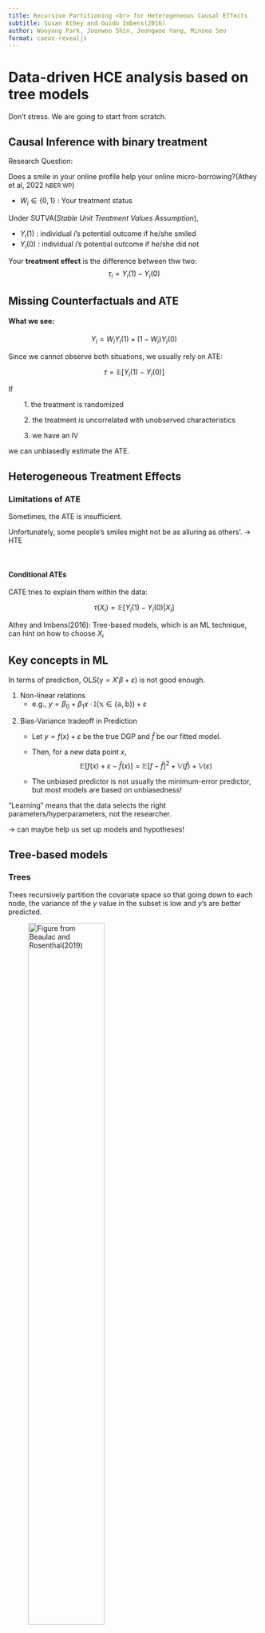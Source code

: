 ```yaml
---
title: Recursive Partitioning <br> for Heterogeneous Causal Effects
subtitle: Susan Athey and Guido Imbens(2016)
author: Wooyong Park, Joonwoo Shin, Jeongwoo Yang, Minseo Seo
format: coeos-revealjs
---
```



# Data-driven HCE analysis based on tree models
Don't stress. We are going to start from scratch.


## Causal Inference with binary treatment

Research Question:

Does a smile in your online profile help your online micro-borrowing?(Athey et al, 2022 <small>NBER WP</small>)

::: {.fragment}
* $W_i \in \{0,1\}$ : Your treatment status

<div style="margin-bottom: 0.8em;"></div>

Under SUTVA(*Stable Unit Treatment Values Assumption*), 

* $Y_i(1)$ : individual $i$'s potential outcome if he/she smiled
* $Y_i(0)$ : individual $i$'s potential outcome if he/she did not

<div style="margin-bottom: 0.8em;"></div>

Your **treatment effect** is the difference between thw two:
$$
\tau_i = Y_i(1) - Y_i(0)
$$
:::

## Missing Counterfactuals and ATE

#### What we see:
$$
Y_i = W_iY_i(1) + (1-W_i)Y_i(0)
$$

Since we cannot observe both situations,
we usually rely on ATE:

$$
\tau = \mathbb{E}\bigl[Y_i(1)-Y_i(0)\bigr]
$$



If


&nbsp; &nbsp; &nbsp; &nbsp; 1. the treatment is randomized

&nbsp; &nbsp; &nbsp; &nbsp; 2. the treatment is uncorrelated with unobserved characteristics

&nbsp; &nbsp; &nbsp; &nbsp; 3. we have an IV

we can unbiasedly estimate the ATE.



## Heterogeneous Treatment Effects

### Limitations of ATE

Sometimes, the ATE is insufficient. 

Unfortunately, some people's smiles might not be as alluring as others'. $\rightarrow$ HTE

<br>

:::{.fragment }

#### Conditional ATEs

<div style="margin-bottom: 0.5em;"></div>

CATE tries to explain them within the data:


$$
\tau(X_i) = \mathbb{E}\bigl[Y_i(1) - Y_i(0)|X_i\bigr]
$$

::: {.fragment .custom .fadein-gray}

Athey and Imbens(2016): Tree-based models, which is an ML technique, can hint on how to choose $X_i$

:::


:::



## Key concepts in ML

In terms of prediction, OLS($\mathrm{y}=X'\beta +\varepsilon$) is not good enough.

1. Non-linear relations
    * e.g., $y=\beta_0 +\beta_1 x\cdot\mathbb{I(x \in (a,b))} +\varepsilon$

<div style="margin-bottom: 0.5em;"></div>

2. Bias-Variance tradeoff in Prediction
    * Let $y=f(x) +\varepsilon$ be the true DGP and $\hat{f}$ be our fitted model.
    * Then, for a new data point $x$,
    $$
    \mathbb{E}[f(x)+\varepsilon-\hat{f}(x)] = \mathbb{E}[f-\hat{f}]^2 + \mathbb{V}(\hat{f}) + \mathbb{V}(\varepsilon)
    $$
    
    * The unbiased predictor is not usually the minimum-error predictor, but most models are based on unbiasedness!


"Learning" means that the data selects the right parameters/hyperparameters, not the researcher.

$\rightarrow$ can maybe help us set up models and hypotheses!


## Tree-based models

:::: {.panel-tabset}

### Trees
Trees recursively partition the covariate space so that going down to each node, the
variance of the $y$ value in the subset is low and $y$’s are better predicted.

![Figure from Beaulac and Rosenthal(2019)](figures/decision_tree_illustration.png){width=60%}

We do this by choosing $X_i$ and cutoff $k$ and minimize

$$
\sum_{i \in L}(y_i-\overline{y}_L)^2 +\sum_{i \in R}(y_i-\overline{y}_R)^2
$$


### Code
:::: {.columns}

::: {.column width="60%"}
```r
#| echo: true
#| output: true
#| message: false

# See the full code at Grant Mcdermott's repository
library(rpart) 
library(parsnip)
library(tidyverse)
library(parttree)
set.seed(123) ## For consistent jitter

fit = rpart(Kyphosis ~ Start + Age, data = kyphosis)

ggplot(kyphosis, aes(x = Start, y = Age)) +
  geom_parttree(data = fit, alpha = 0.1, aes(fill = Kyphosis)) + # <-- key layer
  geom_point(aes(col = Kyphosis)) +
  labs(
    x = "No. of topmost vertebra operated on", y = "Patient age (months)",
    caption = "Note: Points denote observations. Shading denotes model predictions."
    ) +
  theme_minimal()
```

:::

::: {.column width="40%"}
* Parameters: cutoffs, variables
* Hyperparameters: tree depth, min. obs. per leaf

::: {.fragment}
* **Caution:** 

    Sample mean within a leaf is not unbiased, because model building and estimation is done jointly.
    
    $\rightarrow$ **Honest Algorithm**
:::

:::

::::

### Forests
![Figure Source: Datacamp](figures/random_forest.png)

::::


# Honest Inference for Outcome Averages

## CART vs Honest

### CART

$$ 
\hat{Y}_{i,C} \bigl(S^{tr}, \Pi_C(S^{tr})) = \sum_{\mathcal{l} \in \Pi(S^{tr})} \hat{\mu_\mathcal{l}} (x; S^{tr}, \Pi_C(S^{tr})) 
$$

### Honest

$$
\hat{Y}_{i,H} \bigl(S^{tr}, \Pi_H(S^{tr})) = \sum_{\mathcal{l} \in \Pi(S^{tr})} \hat{\mu_\mathcal{l}} (x; S^{est}, \Pi_H(S^{tr})) 
$$

where 
$$\hat{\mu}_\mathcal{l}(x; S. \Pi) = \frac{1}{\#(i \in S: X_i \in \mathcal{l}(x;\Pi))}\sum_{i\in S: X_i \in \mathcal{l}(x;\Pi)} Y_i
$$

## Limitations of CART

- Potential bias in the leaf estimates
- does not consider variance in tree splitting


 
 Let $\mathbb{X} = \{L,R\}$

Recursive partitioning simply does the following:

\begin{align*}
    \pi(S)= \begin{cases}
    \quad \{ \{L,R \} \} & \text{if} \quad \bar{Y}_L -\bar{Y}_R \leq c \\
    \quad \{ \{L\}, \{R \} \} & \text{if} \quad \bar{Y}_L -\bar{Y}_R > c
    \end{cases}
\end{align*}

If we condition on $\bar{Y}_L -\bar{Y}_R >c$, we expect bias.

## Limitations of CART
### Example


::::{.panel-tabset}


### Training 1
```r
#| echo: true
#| output: true
#| message: false

# See the full code at Grant Mcdermott's repository
library(rpart) 
library(parsnip)
library(tidyverse)
library(parttree)

train1 <- kyphosis %>% head(50)
estimation <- kyphosis %>% tail(31)
set.seed(456) ## For consistent jitter
train2 <- kyphosis %>% sample_n(50)

fit = rpart(Kyphosis ~ Start + Age, data = train1)

ggplot(train1, aes(x = Start, y = Age)) +
  geom_parttree(data = fit, alpha = 0.1, aes(fill = Kyphosis)) + # <-- key layer
  geom_point(aes(col = Kyphosis)) +
  labs(
    x = "No. of topmost vertebra operated on", y = "Patient age (months)",
    caption = "Note: Points denote observations. Shading denotes model predictions."
    ) +
  theme_minimal()
```



### Training 2
```r
#| echo: true
#| output: true
#| message: false



fit = rpart(Kyphosis ~ Start + Age, data = train2)

ggplot(train2, aes(x = Start, y = Age)) +
  geom_parttree(data = fit, alpha = 0.1, aes(fill = Kyphosis)) + # <-- key layer
  geom_point(aes(col = Kyphosis)) +
  labs(
    x = "No. of topmost vertebra operated on", y = "Patient age (months)",
    caption = "Note: Points denote observations. Shading denotes model predictions."
    ) +
  theme_minimal()
```

### Estimation Set

```r
#| echo: true
#| output: true
#| message: false


fit = rpart(Kyphosis ~ Start + Age, data = kyphosis)

ggplot(kyphosis, aes(x = Start, y = Age)) +
#   geom_parttree(data = fit, alpha = 0.1, aes(fill = Kyphosis)) + # <-- key layer
  geom_jitter(aes(col = Kyphosis)) +
  labs(
    x = "No. of topmost vertebra operated on", y = "Patient age (months)",
    caption = "Note: Points denote observations. Shading denotes model predictions."
    ) +
  theme_minimal()
```

::::





## The Honest Criterion

\begin{align*}
        \text{MSE}_{\mu}(S^{te},S^{est},\Pi) &= \frac{1}{\#(S^{te})}\sum\limits_{i \in S^{te}}\left[(Y_i - \hat{\mu}(X_i;S^{est},\Pi))^2-Y_i^2\right]\\
        \text{EMSE}_\mu &= \mathbb{E}_{S^{te},S^{est}}\left[\text{MSE}_\mu(S^{te},S^{est},\Pi)\right]
\end{align*}

Then our goal is to find $\pi$ that maximizes the **Honest Criterion**:
\begin{equation*}
        Q^H(\pi) = -\mathbb{E}_{S^{te},S^{est},S^{tr}}\biggl[MSE_\mu\bigl(S^{te},S^{est},\pi(S^{tr})\bigr)\biggr]
\end{equation*}


## The Honest Target
- Given $\Pi$, we can expand $EMSE_\mu(\Pi)$ :
    \begin{equation*}
            -\text{EMSE}_\mu=\mathbb{E}_{X_i}\left[\mu^2(X_i;\Pi)\right] - \mathbb{E}_{S^{est},X_i}\biggl[\mathbb{V}\bigl(\hat{\mu^2}(X_i;S^{est},\Pi)\bigr)\biggr]
    \end{equation*}
- How can we estimate each of these terms using $\quad S^{tr}\quad$ and $\quad N^{est}$?

## Honest Target: Estimation

$$
     -\text{EMSE}_\mu=\mathbb{E}_{X_i}\left[\mu^2(X_i;\Pi)\right] - \mathbb{E}_{S^{est},X_i}\biggl[\mathbb{V}\bigl(\hat{\mu^2}(X_i;S^{est},\Pi)\bigr)\biggr]
$$

::: {.panel-tabset}

### first term

$$
            \hat{\mathbb{E}}\left[\mu^2(x;\Pi)\right] = \hat{\mu}^2(x;S^{tr},\Pi)-\frac{S^2_{S^{tr}}(\mathcal{l}(x;\Pi))}{N^{tr}(\mathcal{l}(x;\Pi))}
$$



### second term

$$
            \hat{\mathbb{V}}(\hat{\mu}(x;S^{est},\Pi)) = \frac{S^2_{S^{tr}}(l(x;\Pi))}{N^{est}(l(x;\Pi))}
$$

Assuming leaf shares between $S^{tr}$ and $S^{est}$, we can obtain

$$
            \hat{\mathbb{E}}\left[\mathbb{V}(\hat{\mu}(X_i;S^{est},\Pi))|i \in S^{te}\right] = \frac{1}{N^{est}}\sum\limits_{\mathcal{l} \in \Pi}S^2_{S^{tr}}(\mathcal{l})
$$

:::

## Honest Target: Estimation

$$
     -\text{EMSE}_\mu=\mathbb{E}_{X_i}\left[\mu^2(X_i;\Pi)\right] - \mathbb{E}_{S^{est},X_i}\biggl[\mathbb{V}\bigl(\hat{\mu^2}(X_i;S^{est},\Pi)\bigr)\biggr]
$$

The two terms combined, we obtain unbiased estimator for honest target:
\begin{align*}
        \begin{aligned}
        -\widehat{\text{EMSE}_\mu}(S^{tr},N^{est},\Pi) =\qquad \qquad \qquad \qquad \qquad \qquad \qquad \qquad 
        \\    \frac{1}{N^{tr}} \sum\limits_{i \in S^{tr}}\hat{\mu^2}(X_i;S^{tr},\Pi)-\left(\frac{1}{N^{tr}}+\frac{1}{N^{est}}\right)\cdot\sum\limits_{l \in \Pi}S^2_{S^{tr}}(l(x;\Pi))
        \end{aligned}
\end{align*}



## CART vs Honest

### CART Target

\begin{equation*}
            -\text{MSE}_{\mu}(S^{tr},S^{tr},\Pi) = \frac{1}{N^{tr}} \sum\limits_{i \in S^{tr}}\hat{\mu^2}(X_i;S^{tr},\Pi)
\end{equation*}


### Honest Target
\begin{equation*}
        \begin{aligned}
        -\widehat{\text{EMSE}_\mu}(S^{tr},N^{est},\Pi) =\qquad \qquad \qquad \qquad \qquad \qquad \qquad \qquad 
        \\    \frac{1}{N^{tr}} \sum\limits_{i \in S^{tr}}\hat{\mu^2}(X_i;S^{tr},\Pi)-\left(\frac{1}{N^{tr}}+\frac{1}{N^{est}}\right)\cdot\sum\limits_{l \in \Pi}S^2_{S^{tr}}(l(x;\Pi))
        \end{aligned}
\end{equation*}

## CART vs Honest

### Pros and Cons of Honest
- Pro: 
    * Honest target not only removes potential bias in leaf estimates but also considers variance reduction in splitting.
    * enables statistical testing(valid confidence intervals)
- Con: smaller sample size, shallower tree, and less personalized predictions





# Honest Inference for Treatment Effects

## Honest Inference for Treatment Effects
- Population average outcome "in a leaf" and its estimator

\begin{align*}
            &\mu(w,x;\Pi) \equiv \mathbb{E}[Y_i(w)|X_i \in \mathcal{l}(x;\Pi)] \notag \\
            &\hat{\mu}(w,x;\mathcal{S},\Pi) \equiv \frac{1}{\# (\{i \in \mathcal{S}_w:X_i\in\mathcal{l}(x;\Pi)\})} \sum_{i \in \mathcal{S}_w:X_i\in\mathcal{l}(x;\Pi)}Y_i^{obs}
\end{align*}

- Average causal effect "in a leaf" and its estimator

\begin{align*}
        &\tau(x;\Pi) \equiv \mathbb{E}[Y_i(1)-Y_i(0)|X_i \in \mathcal{l}(x;\Pi)] \notag \\
        &\hat{\tau}(x;\mathcal{S},\Pi) \equiv \hat{\mu}(1,x;\mathcal{S},\Pi)-\hat{\mu}(0,x;\mathcal{S},\Pi) \notag
\end{align*}


## CART For Heterogeneous Treatment Effects?


::: {.panel-tabset}

### Model
1. Model and Estimation
    - Model type: Tree structure with  $\mathcal{S}^{\color{red}{tr}}$ (Grow and prune) 
    
    - Estimate with $\mathcal{S}^{\color{red}{tr}}$.


$$
            \hat{\tau}(x;\mathcal{S}^{\color{red} \text{tr}},\Pi) = \hat{\mu}(1,x;\mathcal{S}^{\color{red}{tr}},\Pi)-\hat{\mu}(0,x;\mathcal{S}^{\color{red}{tr}},\Pi)
$$


### Criterion
2.  Criterion Function (for fixed complexity parameter $\lambda$)
    - In-sample Goodness-of-fit function: <span style="color: red;">NOT FEASIBLE</span>
    $$
            Q^{is}=-MSE=-\frac{1}{N}\sum_{i=1}^{N}(\tau_i-\hat{\tau}_i)^2
    $$
    - Criterion: $Q^{crit}=Q^{is}-\lambda\cdot\#|\Pi|$
    
### Cross-Validation
3.  Cross-validation approach with $\mathcal{S}^{{\color{red} \text{te}}}$
    - Approach: cv on grid of complexity parameters. Select complexity parameter $\lambda$ with the highest out-of-sample goodness-of-fit ${Q}^{\text{os}}$.
    - ${Q}^{\text{os}}=-MSE$

:::

## Problems with using CART for HTE and its replacement

- GOAL: Estimate within-leaf treatment effect 

- HOW? maximize $-MSE_{\tau}$

- Problem 1: $\tau_i$'s are unobservable
    * Under our framework, estimate $-MSE_\tau$ with $-\hat{MSE}_\tau$(unbiased)

- Problem 2: NOT Honest (e.g.  $\overline{\tau_L}-\overline{\tau_R}$  with condition $\geq c$ is biased)
    * Split sample; one to build tree, the other to estimate effects.

- NEW criterion

    \begin{align*}
        -\mathbb{E}_{\mathcal{S}^{\color{red}{te}}, \mathcal{S}^{\color{red}{est}}}[\sum_{i\in \mathcal{S}^{\color{red}{te}}}(\tau_i-\hat{\tau}(X_i;\mathcal{S}^{\color{red}est}))^2]
    \end{align*}


## New Criterion for Honest Causal Tree

Given $\Pi$,

\begin{align*}
        \text{MSE}_{\tau}(\mathcal{S^{{\color{red}\text{te}}}},\mathcal{S^{{\color{red}\text{est}}}}) &\equiv \frac{1}{\text{N}^{\color{red}\text{te}}}\sum_{i\in \mathcal{S^{{\color{red}\text{te}}}}}(\tau_i-\hat{\tau}(X_i;\mathcal{S^{{\color{red}\text{est}}}},\Pi))^2 \notag \\
        &= \frac{1}{\text{N}^{\color{red}\text{te}}}\sum_{i\in \mathcal{S^{{\color{red}\text{te}}}}}(\tau_i^2-2\tau_i\cdot \hat{\tau}(X_i;\mathcal{S^{{\color{red}\text{est}}}},\Pi)+\hat{\tau}^2 (X_i;\mathcal{S^{{\color{red}\text{est}}}},\Pi)) \\
        EMSE &=\mathbb{E}_{\mathcal{S}^{\color{red}{te}}, \mathcal{S}^{\color{red}{est}}}[\sum_{i\in \mathcal{S}^{\color{red}{te}}}(\tau_i-\hat{\tau}(X_i;\mathcal{S}^{\color{red}est}))^2] \\
        &= \mathbb{V}_{\mathcal{S}^{\text{est}}, X_i}[\hat{\tau}(X_i; \mathcal{S}^{\text{est}},\Pi)]-\mathbb{E}_{X_i}[\tau^2(X_i;\Pi)]+\cancel{\mathbb{E}[\tau_i^2]}
\end{align*}


- Again, the last equality holds by the "honesty" that $\mathcal{S}^{est}\perp \Pi$

- Why $\mathbb{V}[\hat{\tau}]$ in $EMSE$? 

    We care not only about this sample but also about other possible samples, so $\mathbb{V}[\hat{\tau}]$ is taken into account.
    
## Estimating the Criterion

- In-sample goodness-of-fit measure $-\hat{EMSE}_{\tau}(\mathcal{S^\text{tr}},\Pi)$
    \begin{align*}
         \equiv 
        \frac{1}{\text{N}^\text{tr}} \sum_{i\in\mathcal{S^\text{tr}}} \hat{\tau}^2(X_i;\mathcal{S}^{tr},\Pi)
        -(\frac{2}{\text{N}^{\text{tr}}})\sum_{\ell \in \Pi}(\frac{S^2_{\mathcal{S}^\text{tr}_\text{treat}}(\ell)}{p}+\frac{S^2_{\mathcal{S}^\text{tr}_\text{control}}(\ell)}{1-p})
\end{align*}
where $p=N^\text{tr}_\text{treat}/N^\text{tr}$

- Note that $S^2$'s are the sample variances of <span style="color: blue;">mean estimates</span>, <span style="color: red;">NOT</span> the treatment effects.
- out-of-sample goodness-of-fit measure: $\hat{EMSE}_\tau(\mathcal{S^{\text{tr, cv}}},\Pi)$


## Interpretation of the Criterion
- The first term <span style="color: blue;">rewards</span> high heterogeneity in treatment effects
    \begin{align*}
        \frac{1}{\text{N}^\text{tr}} \sum_{i\in\mathcal{S^\text{tr}}} \hat{\tau}^2(X_i;\mathcal{S}^{tr},\Pi)
    \end{align*}
- The second term <span style="color: red;">penalizes</span> a partition that increases variance in leaf estimates (e.g. small leaves)
        \begin{align*}
             -\frac{2}{\text{N}^{\text{tr}}}\sum_{\ell \in \Pi}(\frac{S^2_{\mathcal{S}^\text{tr}_\text{treat}}(\ell)}{p}+\frac{S^2_{\mathcal{S}^\text{tr}_\text{control}}(\ell)}{1-p})
        \end{align*}
- Two terms are NOT proportional
    (c.f. Terms in $\hat{EMSE}_\mu$ are proportional)

## Pros and Cons of Honest {#sec-pro-con}
- Pro: 
    * Honest target not only removes potential bias in leaf estimates but also penalizes high variance
    * enables statistical testing(valid confidence intervals)
- Con: smaller sample size, shallower tree, and less personalized predictions

<p align="right">
[<ins>Details</ins>](/#/sec-honest-app)
</p>


# Alternative Estimators and Simulation Results

## Alternative Methods for Constructing Trees

### (1) Fit-based Trees (F)

- Regressors: intercept(average) {\color{red} + dummy variable for treatment}

-  goodness-of-fit 

$$
    MSE_{\mu,W}(\mathcal{S}^{te},\mathcal{S}^{est},\Pi) \equiv
    \sum_{i\in\mathcal{S}^{te}}
    ((Y_i^{\text{obs}}-
    \hat{\mu}_w({\color{red}W_i},X_i;\mathcal{S}^{est},\Pi))^2
    -{Y_i^{\text{obs}}}^2)
$$



- Pros: MSE is feasible (No $\tau_i$ terms)
-  Cons: NO <span style="color: blue;">reward</span> for heterogeneity of treatment effects\\
        (c.f. $\sum\hat{\tau}^2$ term in Causal Tree MSE)
  
## Alternative Methods for Constructing Trees

### (2) Squared T-statistic Trees (TS)

- Split Rule: Test $H_0$, the {\color{red}average treatment eﬀect} is the same in the two potential leaves, with $T^2$

\begin{align*}
    T^2 \equiv N \cdot
    \frac{({\color{red}\overline{\tau}_L-\overline{\tau}_R})^2}{S^2/N_L+S^2/N_R}
\end{align*}
    where $S^2$ is the conditional sample variance given the split

- Pros: (only) rewards for heterogeneity of treatment effects
- Cons: no value on splits that improve the <span style="color: blue;">fit</span>(c.f. **Fit-based Trees**)
    
## Simulation Study: Set-up

 **Goal: Compare the performance of proposed algorithms (Adaptive vs. Honest)**

::: {.panel-tabset}

### Outcome

* Evaluate Mean Squared Error (MSE) for each method
* Evaluate 90% confidence interval coverage for each method

| Notation | Sample Size     | Role                          |
|----------|------------------|-------------------------------|
| N_tr     | 500 or 1,000     | Tree Construction             |
| N_est    | 500 (honest setting) | Treatment Effect Estimation |
| N_te     | 8,000            | Test Sample (MSE eval.)       |



### Model

$$
    Y_i(w) = \eta(X_i) + \frac{1}{2}\cdot (2w-1) \cdot \kappa (X_i) + \epsilon_i
$$
    
$\text{where} \quad \epsilon_i \sim N(0,.01), X_i \sim N(0,1) \quad \text{with} \quad \epsilon_i\perp X_i \quad \text{and }X_i\perp X_j$
     
### Design

We have three different setups:

1. $K=2; \quad \eta(x) = \frac{1}{2}x_1 + x_2; \quad \kappa(x) = \frac{1}{2}x_1$
2. $K=10; \quad \eta(x) = \frac{1}{2}(x_1+x_2) + \sum_{k=3}^6 x_k; \quad \kappa(x) = \frac{2}{1}\mathbb{I}\{x_k >0\}\cdot x_k$
3. $K=20; \quad \eta(x) = \frac{1}{2}\sum_{k=1}^4 x_k + \sum_{k=5}^8 x_k; \quad \kappa(x) = \mathbb{I}\{x_k>0\} \cdot x_k$
<br>
* Design 1: a simple model with two covariates. HTE is linear with $x_1$
* Design 2: six covariates and two that interacts with TE. HTE is non linear 
* Design 3: eight covariates and four that interacts with TE. HTE is non linear 

:::


## Simulation Study: Results
  
### CT-H vs alternative estimators
:::: {.columns}

::: {.column width="40%"}
![](figures/fig2.png)
:::

::: {.column width="60%"}
- CT:
    * Best overall performance across all designs

<div style="margin-bottom: 0.5em;"></div>

- F:
    * Performs worst in all designs; splits based on outcome prediction

<div style="margin-bottom: 0.5em;"></div>

- F:
    * Strong in Design 1
    * Underperforms in Designs 2 and 3 due to limitations of t-statistics in capturing nonlinear heterogeneity

:::

::::


## Simulation Study: Results{#sec-sim-study}
  
### Adaptive vs Honest : Coverage for 90% confidence intervals

:::: {.columns}

::: {.column width="40%"}
![](figures/fig4.png)
:::

::: {.column width="60%"}
- Honest estimation achieves nominal 90% coverage in all designs, while adaptive methods often fall below

<br>

- The fit estimator has the highest adaptive coverage rates; it doesn’t focus on treatment effects

<br>

- Honest estimation sacrifices some goodness of fit for valid confidence intervals


:::

::::

<p align="right">
[<ins>More results</ins>](/#/sec-sim-app)
</p>

## Observational Studies with Unconfoundedness

- Causal Trees can be applied to observational studies under the assumption of unconfoundedness (treatment is independent of potential outcomes given covariates).

<div style="margin-bottom: 0.5em;"></div>

- Since mean differences are biased in observational data, propensity score weighting is used within leaves, with leaf-level normalization to improve efficiency.

<div style="margin-bottom: 0.5em;"></div>

- To enhance robustness, trimming units with extreme propensity scores (near 0 or 1) is recommended.

<div style="margin-bottom: 0.5em;"></div>

- These adjustments can be integrated into the honest estimation phase, and the resulting estimators remain asymptotically normal, allowing for valid inference.



## Conclusion
- By having a separate estimation set, tree-based ML approach can be used for estimating and testing heterogeneous treatment effects!

<div style="margin-bottom: 0.5em;"></div>

- It imposes no restrictions on model complexity or the number of covariates, which helps setting data-driven hypotheses.

<div style="margin-bottom: 0.5em;"></div>

- Different criterions can be used(fit, T-squared, etc.), but our baseline estimator(CT-H) performs the best in simulation.

<div style="margin-bottom: 0.5em;"></div>

- Can be extended to observational studies!



## Materials
TBU

# Appendix


## Cost and Benefits of Honest {#sec-honest-app}
- Cost
    * Shallower tree ($\because$ smaller leaves $\rightarrow$ higher $\mathbb{V}$)
    * Smaller # of samples $\rightarrow$ Less personalized predictions and lower MSE
- Benefit
    * EASY
    
    * Holding tree from $\mathcal{S}^{\color{red}tr}$ fixed, can use standard methods to conduct inference (confidence interval) within each leaf of the tree on $\mathcal{S}^{\color{red}te}$
    
    (Disregard of the dimension of covariates)
    * No assumption on sparsity needed (c.f. nonparametric methods)
- vs Dishonest with double the sample
    * Honest does worse if true model is sparse (also the case where bias is less severe)
    * Dishonest has similar or better MSE in many cases, but poor coverage of confidence intervals

<p align="right">
[<ins>Return</ins>](/#/sec-pro-con)
</p>

## FAQ
- Individuals on the edges of a leaf(outliers)
     * Use different method (e.g. Radom Forest) to provide a more personalized estimation. Causal Tree is to answer questions on the relation between covariates and how they interplay with treatment effects.

- Is smaller number of samples bad?
    * Again, we've moved the goal post here. We are not trying to give the best prediction of effect on individuals. Rather, recursive partitioning assists figuring a general relation between covariates and treatment effects.

- Why 50:50 in sample splitting?
    <!-- *Athey initially considered adding a parameter of sample ratio. Imbens thought more than one parameter would be too much to optimize. -->
    * Sample ratio could be taken differently in different problems and data available. 


## Simulation Study: Results{#sec-sim-app}
  
### Number of Leaves(Tree Depth)
:::: {.columns}

::: {.column width="40%"}
![](figures/fig1.png)
:::

::: {.column width="60%"}
- CT:
    * Splitting criteria: Maximizes – MSE

<div style="margin-bottom: 0.5em;"></div>

- F:
    * Splitting criteria: Maximizes outcome prediction
    * Build deeper trees than that of CT
    * Less prone to overfitting on treatment effects 

<div style="margin-bottom: 0.5em;"></div>

- TS:
    * Splitting criteria: Maximizes squared t-statistic
    * Tree depth similar to that of CT
    * Adaptive versions still prone to overfitting
:::

::::

## Simulation Study: Results
  
### Adaptive vs Honest : Ratio of infeasible MSE
:::: {.columns}

::: {.column width="40%"}
![](figures/fig3.png)
:::

::: {.column width="60%"}
- Honest estimation shows higher MSE in most cases
     $\rightarrow$ Uses only half the data, leading to lower precision


<div style="margin-bottom: 0.5em;"></div>

- Fit estimator performs poorly in Design 1
    $\rightarrow$ With smaller sample size, it tends to ignore treatment heterogeneity



<div style="margin-bottom: 0.5em;"></div>

- As design complexity increases, the MSE ratio decreases.
$\rightarrow$ Adaptive estimators overfit more in complex settings.

:::

::::


<p align="right">
[<ins>Return</ins>](/#/sec-sim-study)
</p>
